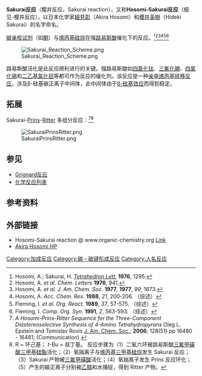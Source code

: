 '''Sakurai反应'''（樱井反应，Sakurai reaction），又称'''Hosomi-Sakurai反应'''（细见-樱井反应），以日本化学家[[細見彰|細見彰]]（Akira Hosomi）和[[櫻井英樹|櫻井英樹]]（Hideki Sakurai）的名字命名。

[[碳|碳]][[亲核试剂|亲核试剂]]（如[[酮|酮]]）与[[烯丙基|烯丙基]][[硅烷|硅烷]]在强[[路易斯酸|路易斯酸]]催化下的反应。<ref>Hosomi, A.; Sakurai, H. ''[[Tetrahedron_Lett.|Tetrahedron Lett.]]'' '''1976''', 1295.</ref><ref>Hosomi, A. ''et al.'' ''Chem. Letters'' '''1976''', 941.</ref><ref>Hosomi, A. ''et al.'' ''J. Am. Chem. Soc.'' '''1977''', '''1977''', ''99'', 1673.</ref><ref>Hosomi, A. ''Acc. Chem. Res.'' '''1988''', ''21'', 200-206. （综述）</ref><ref>Fleming, I. ''et al.'' ''Org. React.'' '''1989''', ''37'', 57-575. （综述）</ref><ref>Fleming, I. ''Comp. Org. Syn.'' '''1991''', ''2'', 563-593. （综述）</ref> 
 
[[File:Sakurai_Reaction_Scheme.png|center]]

路易斯酸活化是此反应顺利进行的关键。强路易斯酸如[[四氯化钛|四氯化钛]]、[[三氟化硼|三氟化硼]]、[[四氯化锡|四氯化锡]]和[[二乙基氯化铝|二乙基氯化铝]]等都可作为反应的催化剂。该反应是一种[[亲电烯丙基转移反应|亲电烯丙基转移反应]]，涉及β-硅基碳正离子中间体，此中间体由于[[β-硅基效应|β-硅基效应]]而得到稳定。

== 拓展 ==
Sakurai-[[Prins反应|Prins]]-[[Ritter反应|Ritter]] 多组分反应：<ref>''A Hosomi-Prins-Ritter Sequence for the Three-Component Diastereoselective Synthesis of 4-Amino Tetrahydropyrans'' Oleg L. Epstein and Tomislav Rovis [[J._Am._Chem._Soc.|J. Am. Chem. Soc.]]; '''2006'''; 128(51) pp 16480 - 16481; (Communication) {{DOI|10.1021/ja066794k}}</ref><ref>R = 环己基； ''t''-Bu = 叔丁基。 反应步骤为（1）二氧六环被路易斯酸[[三氟甲磺酸三甲基硅酯|三氟甲磺酸三甲基硅酯]]活化；（2）氧鎓离子与[[烯丙基三甲基硅烷|烯丙基三甲基硅烷]]发生 Sakurai 反应；（3）Sakurai 产物被[[三氟甲磺酸|三氟甲磺酸]]活化；（4）氧鎓离子发生 Prins 反应环化；（5）产生的碳正离子分别被[[乙腈|乙腈]]和水捕捉，得到 Ritter 产物。</ref>

[[File:SakuraiPrinsRitter.png|center]]

== 参见 ==
* [[Grignard反应|Grignard反应]]
* [[化学反应列表|化学反应列表]]

== 参考资料 ==
{{reflist}}

== 外部链接 ==
* Hosomi-Sakurai reaction @ www.organic-chemistry.org [https://www.organic-chemistry.org/namedreactions/hosomi-sakurai-reaction.shtm Link] {{WebCite|url=https://www.webcitation.org/67980Ln4S?url=http://www.organic-chemistry.org/namedreactions/hosomi-sakurai-reaction.shtm |date=20120423194752 |dateformat=iso }}
* [https://web.archive.org/web/20121018161907/http://www.geocities.jp/ksntsuku70/ Akira Hosomi HP]

[[Category:加成反应|Category:加成反应]]
[[Category:碳－碳键形成反应|Category:碳－碳键形成反应]]
[[Category:人名反应|Category:人名反应]]